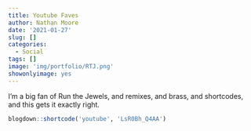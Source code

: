 ```yaml
---
title: Youtube Faves
author: Nathan Moore
date: '2021-01-27'
slug: []
categories: 
  - Social
tags: []
image: 'img/portfolio/RTJ.png'
showonlyimage: yes
---
```


I'm a big fan of Run the Jewels, and remixes, and brass, and shortcodes, and this gets it exactly right.   

```r
blogdown::shortcode('youtube', 'LsR0Bh_Q4AA')
```

